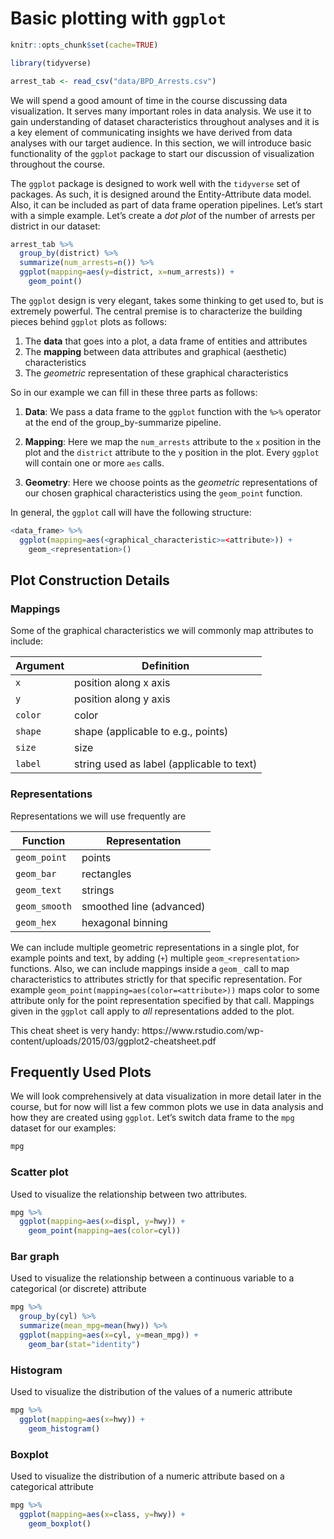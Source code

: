 # Basic plotting with `ggplot`

```r
knitr::opts_chunk$set(cache=TRUE)
```

```r
library(tidyverse)

arrest_tab <- read_csv("data/BPD_Arrests.csv")
```

We will spend a good amount of time in the course discussing data visualization. It serves many important roles in data analysis. We use it to gain understanding of dataset characteristics throughout analyses and it is a key element of communicating insights we have derived from data analyses with our target audience. In this section, we will introduce basic functionality of the `ggplot` package to start our discussion of visualization throughout the course.

The `ggplot` package is designed to work well with the `tidyverse` set of packages. As such, it is designed around the Entity-Attribute data model. 
Also, it can be included as part of data frame operation pipelines. Let's start with a simple example. Let's create a _dot plot_ of the number of arrests per district in our dataset:

```r
arrest_tab %>%
  group_by(district) %>%
  summarize(num_arrests=n()) %>%
  ggplot(mapping=aes(y=district, x=num_arrests)) +
    geom_point()
```

The `ggplot` design is very elegant, takes some thinking to get used to, but is extremely powerful. The central premise is to characterize the building pieces behind `ggplot` plots as follows:

1. The **data** that goes into a plot, a data frame of entities and attributes  
2. The **mapping** between data attributes and graphical (aesthetic) characteristics  
3. The *geometric* representation of these graphical characteristics

So in our example we can fill in these three parts as follows:

1) **Data**: We pass a data frame to the `ggplot` function with the `%>%` operator at the end of the group_by-summarize pipeline.

2) **Mapping**: Here we map the `num_arrests` attribute to the `x` position in the plot and the `district` attribute to the `y` position in the plot. Every `ggplot` will contain one or more `aes` calls. 

3) **Geometry**: Here we choose points as the _geometric_ representations of our chosen graphical characteristics using the `geom_point` function. 

In general, the `ggplot` call will have the following structure:

```r
<data_frame> %>%
  ggplot(mapping=aes(<graphical_characteristic>=<attribute>)) +
    geom_<representation>()
```

## Plot Construction Details

### Mappings

Some of the graphical characteristics we will commonly map attributes to include:

| Argument | Definition |
|----------|------------|
| `x` | position along x axis |
| `y` | position along y axis |
| `color` | color |
| `shape` | shape (applicable to e.g., points)
| `size` | size |
| `label` | string used as label (applicable to text)

### Representations

Representations we will use frequently are

| Function | Representation |
|----------|----------------|
| `geom_point` | points |
| `geom_bar` | rectangles |
| `geom_text` | strings |
| `geom_smooth` | smoothed line (advanced) |
| `geom_hex` | hexagonal binning |

We can include multiple geometric representations in a single plot, for example points and text, by adding (`+`) multiple `geom_<representation>` functions. Also, we can include mappings inside a `geom_` call to map characteristics to attributes strictly for that specific representation. For example `geom_point(mapping=aes(color=<attribute>))` maps color to some attribute only for the point representation specified by that call. Mappings given in the `ggplot` call apply to _all_ representations added to the plot.

This cheat sheet is very handy: https://www.rstudio.com/wp-content/uploads/2015/03/ggplot2-cheatsheet.pdf

## Frequently Used Plots

We will look comprehensively at data visualization in more detail later in the course, but for now will list a few common plots we use in data analysis and how they are created using `ggplot`. Let's switch data frame to the `mpg` dataset for our examples:

```r
mpg
```

### Scatter plot

Used to visualize the relationship between two attributes. 

```r
mpg %>%
  ggplot(mapping=aes(x=displ, y=hwy)) +
    geom_point(mapping=aes(color=cyl))
```

### Bar graph

Used to visualize the relationship between a continuous variable to a categorical (or discrete) attribute

```r
mpg %>%
  group_by(cyl) %>%
  summarize(mean_mpg=mean(hwy)) %>%
  ggplot(mapping=aes(x=cyl, y=mean_mpg)) +
    geom_bar(stat="identity")
```

### Histogram

Used to visualize the distribution of the values of a numeric attribute 

```r
mpg %>%
  ggplot(mapping=aes(x=hwy)) +
    geom_histogram()
```

### Boxplot

Used to visualize the distribution of a numeric attribute based on a categorical attribute

```r
mpg %>%
  ggplot(mapping=aes(x=class, y=hwy)) +
    geom_boxplot()
```




